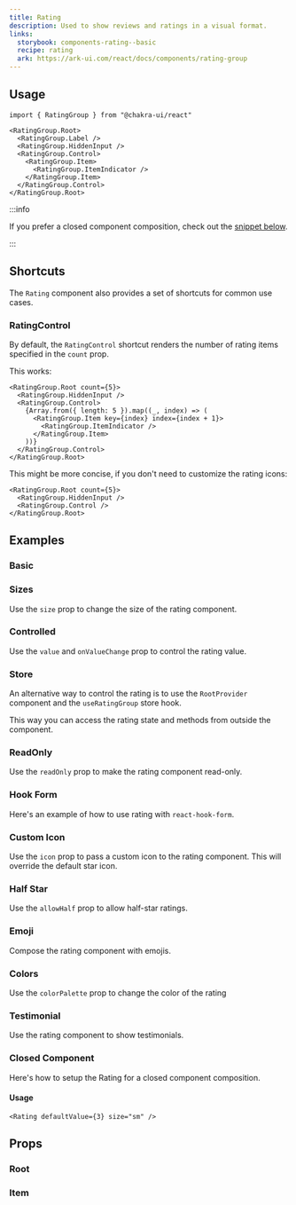 ```yaml
---
title: Rating
description: Used to show reviews and ratings in a visual format.
links:
  storybook: components-rating--basic
  recipe: rating
  ark: https://ark-ui.com/react/docs/components/rating-group
---
```


<ExampleTabs name="rating-basic" />

## Usage

```tsx
import { RatingGroup } from "@chakra-ui/react"
```

```tsx
<RatingGroup.Root>
  <RatingGroup.Label />
  <RatingGroup.HiddenInput />
  <RatingGroup.Control>
    <RatingGroup.Item>
      <RatingGroup.ItemIndicator />
    </RatingGroup.Item>
  </RatingGroup.Control>
</RatingGroup.Root>
```

:::info

If you prefer a closed component composition, check out the
[snippet below](#closed-component).

:::

## Shortcuts

The `Rating` component also provides a set of shortcuts for common use cases.

### RatingControl

By default, the `RatingControl` shortcut renders the number of rating items
specified in the `count` prop.

This works:

```tsx
<RatingGroup.Root count={5}>
  <RatingGroup.HiddenInput />
  <RatingGroup.Control>
    {Array.from({ length: 5 }).map((_, index) => (
      <RatingGroup.Item key={index} index={index + 1}>
        <RatingGroup.ItemIndicator />
      </RatingGroup.Item>
    ))}
  </RatingGroup.Control>
</RatingGroup.Root>
```

This might be more concise, if you don't need to customize the rating icons:

```tsx
<RatingGroup.Root count={5}>
  <RatingGroup.HiddenInput />
  <RatingGroup.Control />
</RatingGroup.Root>
```

## Examples

### Basic

<ExampleTabs name="rating-basic" />

### Sizes

Use the `size` prop to change the size of the rating component.

<ExampleTabs name="rating-with-sizes" />

### Controlled

Use the `value` and `onValueChange` prop to control the rating value.

<ExampleTabs name="rating-controlled" />

### Store

An alternative way to control the rating is to use the `RootProvider` component
and the `useRatingGroup` store hook.

This way you can access the rating state and methods from outside the component.

<ExampleTabs name="rating-with-store" />

### ReadOnly

Use the `readOnly` prop to make the rating component read-only.

<ExampleTabs name="rating-with-readonly" />

### Hook Form

Here's an example of how to use rating with `react-hook-form`.

<ExampleTabs name="rating-with-hook-form" />

### Custom Icon

Use the `icon` prop to pass a custom icon to the rating component. This will
override the default star icon.

<ExampleTabs name="rating-with-custom-icon" />

### Half Star

Use the `allowHalf` prop to allow half-star ratings.

<ExampleTabs name="rating-with-half" />

### Emoji

Compose the rating component with emojis.

<ExampleTabs name="rating-emoji" />

### Colors

Use the `colorPalette` prop to change the color of the rating

<ExampleTabs name="rating-with-colors" />

### Testimonial

Use the rating component to show testimonials.

<ExampleTabs name="rating-in-testimonial" />

### Closed Component

Here's how to setup the Rating for a closed component composition.

<ExampleCode name="rating-closed-component" />

#### Usage

```tsx
<Rating defaultValue={3} size="sm" />
```

## Props

### Root

<PropTable component="RatingGroup" part="Root" />

### Item

<PropTable component="RatingGroup" part="Item" />

